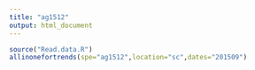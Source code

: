 ```yaml
---
title: "ag1512"
output: html_document
---
```


```r
source("Read.data.R")
allinonefortrends(spe="ag1512",location="sc",dates="201509")
```
